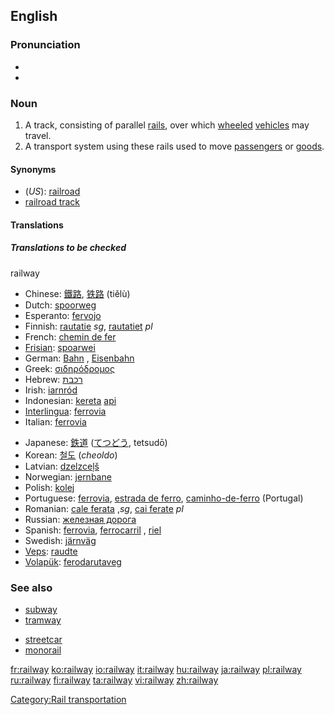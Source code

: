 ==English==

===Pronunciation===
* {{IPA|/ɹeɪlweɪ/}}
*{{audio|en-us-railway.ogg|Audio (US)}}

===Noun===
{{en-noun}}

# A track, consisting of parallel [[rail]]s, over which [[wheeled]] [[vehicle]]s may travel.
# A transport system using these rails used to move [[passenger]]s or [[goods]].

====Synonyms====
*(''US''): [[railroad]]
* [[railroad track]]

====Translations====

=====Translations to be checked=====
{{checktrans}}
;railway
{{top}}
*Chinese: [[鐵路]], [[铁路]] (tiělù)
*Dutch: [[spoorweg]] {{m}}
*Esperanto: [[fervojo]]
*Finnish: [[rautatie]] ''sg'', [[rautatiet]] ''pl''
*French: [[chemin de fer]] {{m}}
*[[Frisian]]: [[spoarwei]]
*German: [[Bahn]] {{f}}, [[Eisenbahn]] {{f}}
*Greek: [[σιδηρόδρομος]] {{m}}
*Hebrew: [[רכבת]]
*Irish: [[iarnród]]
*Indonesian: [[kereta]] [[api]]
*[[Interlingua]]: [[ferrovia]]
*Italian: [[ferrovia]] {{f}}
{{mid}}
*Japanese: [[鉄道]] ([[てつどう]], tetsudō)
*Korean: [[철도]] (''cheoldo'')
*Latvian: [[dzelzceļš]] {{m}}
*Norwegian: [[jernbane]]
*Polish: [[kolej]] {{f}}
*Portuguese: [[ferrovia]], [[estrada de ferro]], [[caminho-de-ferro]] {{m}} (Portugal)
*Romanian: [[cale ferata]] {{f}},''sg'', [[cai ferate]] ''pl''
*Russian: [[железная дорога]] {{f}}
*Spanish: [[ferrovia]], [[ferrocarril]] {{m}}, [[riel]] {{m}}
*Swedish: [[järnväg]]
*[[Veps]]: [[raudte]]
*[[Volapük]]: [[ferodarutaveg]]
{{bottom}}

===See also===
{{top}}
* [[subway]]
* [[tramway]]
{{mid}}
* [[streetcar]]
* [[monorail]]
{{bottom}}

[[Category:Rail transportation]]

[[fr:railway]]
[[ko:railway]]
[[io:railway]]
[[it:railway]]
[[hu:railway]]
[[ja:railway]]
[[pl:railway]]
[[ru:railway]]
[[fi:railway]]
[[ta:railway]]
[[vi:railway]]
[[zh:railway]]